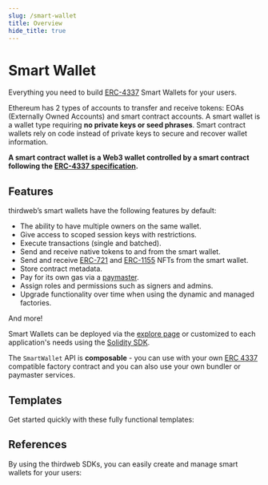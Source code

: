 ```yaml
---
slug: /smart-wallet
title: Overview
hide_title: true
---
```



# Smart Wallet

Everything you need to build [ERC-4337](https://eips.ethereum.org/EIPS/eip-4337) Smart Wallets for your users.

Ethereum has 2 types of accounts to transfer and receive tokens: EOAs (Externally Owned Accounts) and smart contract accounts.
A smart wallet is a wallet type requiring **no private keys or seed phrases**.
Smart contract wallets rely on code instead of private keys to secure and recover wallet information.

**A smart contract wallet is a Web3 wallet controlled by a smart contract following the [ERC-4337 specification](https://eips.ethereum.org/EIPS/eip-4337).**

## Features

thirdweb’s smart wallets have the following features by default:

- The ability to have multiple owners on the same wallet.
- Give access to scoped session keys with restrictions.
- Execute transactions (single and batched).
- Send and receive native tokens to and from the smart wallet.
- Send and receive [ERC-721](/solidity/extensions/erc721) and [ERC-1155](/solidity/extensions/erc1155) NFTs from the smart wallet.
- Store contract metadata.
- Pay for its own gas via a [paymaster](/smart-wallet/how-it-works#paymaster).
- Assign roles and permissions such as signers and admins.
- Upgrade functionality over time when using the dynamic and managed factories.

And more!

Smart Wallets can be deployed via the [explore page](https://thirdweb.com/explore) or customized to each application's needs using the [Solidity SDK](/solidity).

The `SmartWallet` API is **composable** - you can use with your own [ERC 4337](https://eips.ethereum.org/EIPS/eip-4337) compatible factory contract and you can also use your own bundler or paymaster services.

## Templates

Get started quickly with these fully functional templates:

<div className="row" style={{ marginLeft: 8 }}>
  <div>
    <ViewRepoButton
      name={"js"}
      text="Node.js Script"
      link={"https://github.com/thirdweb-example/smart-wallet-script"}
    />
  </div>
  <div style={{ marginLeft: 12 }}>
    <ViewRepoButton
      name={"js"}
      text="React App"
      link={"https://github.com/thirdweb-example/smart-wallet-react"}
    />
  </div>
</div>

## References

By using the thirdweb SDKs, you can easily create and manage smart wallets for your users:

<div className="row" style={{ marginBottom: 12, padding: 8, paddingTop: 0 }}>
  <div className="col col--4" style={{ padding: 8 }}>
    <QuickstartCard
      name="Wallet SDK"
      link="/wallet/smart-wallet"
      image="/assets/product/wallet.png"
      description="Using smart wallets with the Wallet SDK for low level control in JavaScript"
    />
  </div>
  <div className="col col--4" style={{ padding: 8 }}>
    <QuickstartCard
      name="React SDK"
      link="/react/react.smartwallet"
      image="/assets/languages/react.png"
      description="Using smart wallets with Connect Wallet in a React app."
    />
  </div>
  <div className="col col--4" style={{ padding: 8 }}>
    <QuickstartCard
      name="React Native SDK"
      link="/react-native/wallets#smart-wallet"
      image="/assets/languages/react-native.png"
      description="Using smart wallets with Connect Wallet for mobile apps"
    />
  </div>
  <div className="col col--4" style={{ padding: 8 }}>
    <QuickstartCard
      name="Unity SDK"
      link="/unity/thirdwebmanager#smart-wallet-options"
      image="/assets/languages/unity.webp"
      description="Using smart wallets in a game built with Unity"
    />
  </div>
</div>
